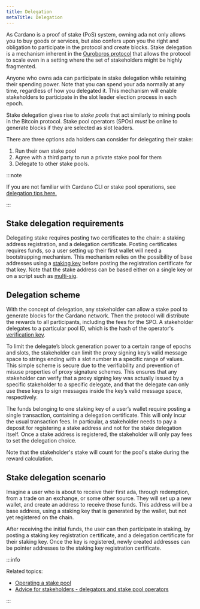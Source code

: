 ```yaml
---
title: Delegation
metaTitle: Delegation
---
```


As Cardano is a proof of stake (PoS) system, owning ada not only allows you to buy
goods or services, but also confers upon you the right and obligation to
participate in the protocol and create blocks. Stake delegation is a
mechanism inherent in the [Ouroboros protocol](https://eprint.iacr.org/2016/889.pdf) that allows the
protocol to scale even in a setting where the set of stakeholders might be highly
fragmented.

Anyone who owns ada can participate in stake delegation while
retaining their spending power. Note that you can spend your ada normally at any
time, regardless of how you delegated it. This mechanism will enable
stakeholders to participate in the slot leader election process in each epoch.

Stake delegation gives rise to *stake pools* that act similarly to
mining pools in the Bitcoin protocol. Stake pool operators (SPOs) *must* be online 
to generate blocks if they are selected as slot leaders.

There are three options ada holders can consider for delegating their stake:

1. Run their own stake pool
2. Agree with a third party to run a private stake pool for them
3. Delegate to other stake pools.

:::note

If you are not familiar with Cardano CLI or stake pool operations, see [delegation tips here.](/new-to-cardano/how-to-delegate)

:::

## Stake delegation requirements

Delegating stake requires posting two certificates to the chain: a staking
address registration, and a delegation certificate. Posting certificates
requires funds, so a user setting up their first wallet will need a
bootstrapping mechanism. This mechanism relies on the possibility of base
addresses using a [staking key](https://github.com/input-output-hk/cardano-rosetta/tree/master/examples#staking-key-registration-and-delegation) before posting the registration certificate for that key. Note that the stake address can be based either on a single key or on
a script such as [multi-sig](https://github.com/input-output-hk/cardano-node-wiki/blob/main/docs/reference/simple-scripts.md#multi-signature-scripts).

## Delegation scheme

With the concept of delegation, any stakeholder can allow a stake pool to
generate blocks for the Cardano network. Then the protocol will distribute the rewards to all participants, including the fees for the SPO. A
stakeholder delegates to a particular pool ID, which is the hash of the
operator's [verification key](/learn/cardano-keys/#vrfkeys).

To limit the delegate’s block generation power to a certain range of
epochs and slots, the stakeholder can limit the proxy signing key’s valid
message space to strings ending with a slot number in a specific range of
values. This simple scheme is secure due to the verifiability and prevention of
misuse properties of proxy signature schemes. This ensures that any stakeholder
can verify that a proxy signing key was actually issued by a specific
stakeholder to a specific delegate, and that the delegate can only use these keys
to sign messages inside the key’s valid message space, respectively.

The funds belonging to one staking key of a user’s wallet require posting a
single transaction, containing a delegation certificate. This will only incur
the usual transaction fees. In particular, a stakeholder needs to pay a deposit
for registering a stake address and not for the stake delegation itself. Once a
stake address is registered, the stakeholder will only pay fees to set the
delegation choice.

Note that the stakeholder's stake will count for the pool's stake during the
reward calculation.

## Stake delegation scenario

Imagine a user who is about to receive their first ada, through redemption, from
a trade on an exchange, or some other source. They will set up a new wallet, and
create an address to receive those funds. This address will be
a base address, using a staking key that is generated by the wallet, but not yet
registered on the chain.

After receiving the initial funds, the user can then participate in staking, by
posting a staking key registration certificate, and a delegation
certificate for their staking key. Once the key is registered, newly created
addresses can be pointer addresses to the staking key registration certificate.

:::info

Related topics:

- [Operating a stake pool](https://developers.cardano.org/docs/operate-a-stake-pool/)
- [Advice for stakeholders - delegators and stake pool operators](https://iohk.io/en/blog/posts/2020/11/13/the-general-perspective-on-staking-in-cardano/)

:::

